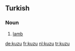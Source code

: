 ==Turkish==

===Noun===
{{infl|tr|noun}}

# [[lamb]]

[[de:kuzu]]
[[fr:kuzu]]
[[nl:kuzu]]
[[tr:kuzu]]